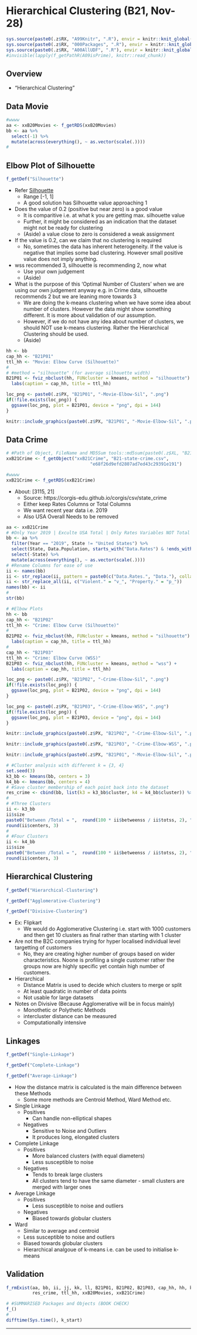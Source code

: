 # Hierarchical Clustering (B21, Nov-28) {#b21}

```r
sys.source(paste0(.z$RX, "A99Knitr", ".R"), envir = knitr::knit_global())
sys.source(paste0(.z$RX, "000Packages", ".R"), envir = knitr::knit_global())
sys.source(paste0(.z$RX, "A00AllUDF", ".R"), envir = knitr::knit_global())
#invisible(lapply(f_getPathR(A09isPrime), knitr::read_chunk))
```

## Overview

- "Hierarchical Clustering"

## Data Movie

\textcolor{pink}{Please import the "B20-movie.csv".}

```r
#wwww
aa <- xxB20Movies <- f_getRDS(xxB20Movies)
bb <- aa %>% 
  select(-1) %>% 
  mutate(across(everything(), ~ as.vector(scale(.))))
#
```

## Elbow Plot of Silhouette

```r
f_getDef("Silhouette")
```

- Refer [Silhouette](#sil-c52 "c52")
  - Range [-1, 1]
  - A good solution has Silhouette value approaching 1

- \textcolor{pink}{Question:} Does the value of 0.2 (positive but near zero) is a good value
  - It is comparitive i.e. at what k you are getting max. silhouette value
  - Further, it might be considered as an indication that the dataset might not be ready for clustering
  - (Aside) a value close to zero is considered a weak assignment
- \textcolor{pink}{Question:} If the value is 0.2, can we claim that no clustering is required
  - No, sometimes the data has inherent heterogeneity. If the value is negative that implies some bad clustering. However small positive value does not imply anything.
- \textcolor{pink}{Question:} wss recommended 3, silhouette is recommending 2, now what
  - Use your own judgement
  - (Aside) \textcolor{pink}{"All models are wrong, but some are useful." - By Someone} 
- \textcolor{pink}{Question:} What is the purpose of this 'Optimal Number of Clusters' when we are using our own judgement anyway e.g. in Crime data, silhouette recommends 2 but we are leaning more towards 3
  - We are doing the k-means clustering when we have some idea about number of clusters. However the data might show something different. It is more about validation of our assumption.
  - However, if we do not have any idea about number of clusters, we should NOT use k-means clustering. Rather the Hierarchical Clustering should be used.
  - (Aside) \textcolor{pink}{"An approximate answer to the right problem is worth a good deal more than an exact answer to an approximate problem." - By Someone}

```r
hh <- bb
cap_hh <- "B21P01"
ttl_hh <- "Movie: Elbow Curve (Silhouette)"
#
# #method = "silhouette" (for average silhouette width)
B21P01 <- fviz_nbclust(hh, FUNcluster = kmeans, method = "silhouette") +
  labs(caption = cap_hh, title = ttl_hh)
```

```r
loc_png <- paste0(.z$PX, "B21P01", "-Movie-Elbow-Sil", ".png")
if(!file.exists(loc_png)) {
  ggsave(loc_png, plot = B21P01, device = "png", dpi = 144) 
}
```

```r
knitr::include_graphics(paste0(.z$PX, "B21P01", "-Movie-Elbow-Sil", ".png"))
```

## Data Crime

\textcolor{pink}{Please import the "B21-state-crime.csv".}

```r
# #Path of Object, FileName and MD5Sum tools::md5sum(paste0(.z$XL, "B21-state-crime.csv"))
xxB21Crime <- f_getObject("xxB21Crime", "B21-state-crime.csv",
                                "e68f26d9efd2807ad7ed43c29391e191")
```

```r
#wwww
xxB21Crime <- f_getRDS(xxB21Crime)
```

- About: [3115, 21]
  - Source: https://corgis-edu.github.io/corgis/csv/state_crime
  - Either keep Rates Columns or Total Columns
  - We want recent year data i.e. 2019 
  - Also USA Overall Needs to be removed

```r
aa <- xxB21Crime
# #Only Year 2019 | Exculte USA Total | Only Rates Variables NOT Total | Scale | 
bb <- aa %>% 
  filter(Year == "2019", State != "United States") %>% 
  select(State, Data.Population, starts_with("Data.Rates") & !ends_with("All")) %>% 
  select(-State) %>% 
  mutate(across(everything(), ~ as.vector(scale(.))))
# #Rename Columns for ease of use
ii <- names(bb)
ii <- str_replace(ii, pattern = paste0(c("Data.Rates.", "Data."), collapse = "|"), "")
ii <- str_replace_all(ii, c("Violent." = "v_", "Property." = "p_"))
names(bb) <- ii
#
str(bb)
```

```r
# #Elbow Plots
hh <- bb
cap_hh <- "B21P02"
ttl_hh <- "Crime: Elbow Curve (Silhouette)"
#
B21P02 <- fviz_nbclust(hh, FUNcluster = kmeans, method = "silhouette") +
  labs(caption = cap_hh, title = ttl_hh)
#
cap_hh <- "B21P03"
ttl_hh <- "Crime: Elbow Curve (WSS)"
B21P03 <- fviz_nbclust(hh, FUNcluster = kmeans, method = "wss") +
  labs(caption = cap_hh, title = ttl_hh)
```

```r
loc_png <- paste0(.z$PX, "B21P02", "-Crime-Elbow-Sil", ".png")
if(!file.exists(loc_png)) {
  ggsave(loc_png, plot = B21P02, device = "png", dpi = 144) 
}
```

```r
loc_png <- paste0(.z$PX, "B21P03", "-Crime-Elbow-WSS", ".png")
if(!file.exists(loc_png)) {
  ggsave(loc_png, plot = B21P03, device = "png", dpi = 144) 
}
```

```r
knitr::include_graphics(paste0(.z$PX, "B21P02", "-Crime-Elbow-Sil", ".png"))
```

```r
knitr::include_graphics(paste0(.z$PX, "B21P03", "-Crime-Elbow-WSS", ".png"))
```

```r
knitr::include_graphics(paste0(.z$PX, "B21P01", "-Movie-Elbow-Sil", ".png"))
```

```r
# #Cluster analysis with different k = {3, 4}
set.seed(3)
k3_bb <- kmeans(bb, centers = 3)
k4_bb <- kmeans(bb, centers = 4)
# #Save cluster membership of each point back into the dataset
res_crime <- cbind(bb, list(k3 = k3_bb$cluster, k4 = k4_bb$cluster)) %>% as_tibble()
#
# #Three Clusters
ii <- k3_bb
ii$size
paste0("Between /Total = ",  round(100 * ii$betweenss / ii$totss, 2), "%")
round(ii$centers, 3)
#
# #Four Clusters
ii <- k4_bb
ii$size
paste0("Between /Total = ",  round(100 * ii$betweenss / ii$totss, 2), "%")
round(ii$centers, 3)
```

## Hierarchical Clustering

```r
f_getDef("Hierarchical-Clustering")
```

```r
f_getDef("Agglomerative-Clustering")
```

```r
f_getDef("Divisive-Clustering")
```

- Ex: Flipkart
  - We would do Agglomerative Clustering i.e. start with 1000 customers and then get 10 clusters as final rather than starting with 1 cluster
- \textcolor{pink}{Question:} Are not the B2C companies trying for hyper localised individual level targetting of customers
  - No, they are creating higher number of groups based on wider characteristics. Noone is profiling a single customer rather the groups now are highly specific yet contain high number of customers.

- Hierarchical
  - Distance Matrix is used to decide which clusters to merge or split
  - At least quadratic in number of data points
  - Not usable for large datasets

- Notes on Divisive (Because Agglomerative will be in focus mainly)
  - Monothetic or Polythetic Methods
  - intercluster distance can be measured
  - Computationally intensive

## Linkages

```r
f_getDef("Single-Linkage")
```

```r
f_getDef("Complete-Linkage")
```

```r
f_getDef("Average-Linkage")
```

- How the distance matrix is calculated is the main difference between these Methods
  - Some more methods are Centroid Method, Ward Method etc.
- Single Linkage
  - Positives
    - Can handle non-elliptical shapes
  - Negatives
    - Sensitive to Noise and Outliers
    - It produces long, elongated clusters
- Complete Linkage
  - Positives
    - More balanced clusters (with equal diameters)
    - Less susceptible to noise
  - Negatives
    - Tends to break large clusters
    - All clusters tend to have the same diameter - small clusters are merged with larger ones
- Average Linkage
  - Positives  
    - Less susceptible to noise and outliers
  - Negatives
    - Biased towards globular clusters
- Ward
  - Similar to average and centroid
  - Less susceptible to noise and outliers
  - Biased towards globular clusters
  - Hierarchical analgoue of k-means i.e. can be used to initialise k-means

## Validation {.unlisted .unnumbered .tabset .tabset-fade}

```r
f_rmExist(aa, bb, ii, jj, kk, ll, B21P01, B21P02, B21P03, cap_hh, hh, k3_bb, k4_bb, loc_png, 
          res_crime, ttl_hh, xxB20Movies, xxB21Crime)
```

```r
# #SUMMARISED Packages and Objects (BOOK CHECK)
f_()
#
difftime(Sys.time(), k_start)
```

****
